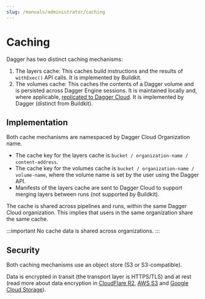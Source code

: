 ```yaml
---
slug: /manuals/administrator/caching
---
```


# Caching


Dagger has two distinct caching mechanisms:

1. The layers cache: This caches build instructions and the results of `withExec()` API calls. It is implemented by Buildkit.
2. The volumes cache: This caches the contents of a Dagger volume and is persisted across Dagger Engine sessions. It is maintained locally and, where applicable, [replicated to Dagger Cloud](../../user/572923/cloud-get-started/#step-4-use-cache-volumes-with-the-experimental-dagger-cloud-cache). It is implemented by Dagger (distinct from Buildkit).

## Implementation

Both cache mechanisms are namespaced by Dagger Cloud Organization name.
- The cache key for the layers cache is `bucket / organization-name / content-address`.
- The cache key for the volumes cache is `bucket / organization-name / volume-name`, where the volume name is set by the user using the Dagger API.
- Manifests of the layers cache are sent to Dagger Cloud to support merging layers between runs (not supported by Buildkit).

The cache is shared across pipelines and runs, within the same Dagger Cloud organization. This implies that users in the same organization share the same cache.

:::important
No cache data is shared across organizations.
:::

## Security

Both caching mechanisms use an object store (S3 or S3-compatible).

Data is encrypted in transit (the transport layer is HTTPS/TLS) and at rest (read more about data encryption in [CloudFlare R2](https://developers.cloudflare.com/r2/reference/data-security/), [AWS S3](https://docs.aws.amazon.com/AmazonS3/latest/userguide/access-bucket-intro.html) and [Google Cloud Storage](https://cloud.google.com/docs/security/encryption/default-encryption)).
